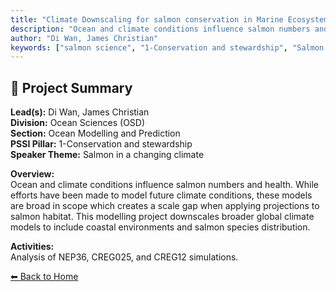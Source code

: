 ```yaml
---
title: "Climate Downscaling for salmon conservation in Marine Ecosystems"
description: "Ocean and climate conditions influence salmon numbers and health. While efforts have been made to model future climate conditions, these models are broad in scope which creates a scale gap when applying projections to salmon habitat. This modelling project downscales broader global climate models to include coastal environments and salmon species distribution."
author: "Di Wan, James Christian"
keywords: ["salmon science", "1-Conservation and stewardship", "Salmon in a changing climate", "Ocean Sciences (OSD)", "Ocean Modelling and Prediction"]
---
```


## 🧬 Project Summary

**Lead(s):** Di Wan, James Christian  
**Division:** Ocean Sciences (OSD)  
**Section:** Ocean Modelling and Prediction  
**PSSI Pillar:** 1-Conservation and stewardship  
**Speaker Theme:** Salmon in a changing climate  

**Overview:**  
Ocean and climate conditions influence salmon numbers and health. While efforts have been made to model future climate conditions, these models are broad in scope which creates a scale gap when applying projections to salmon habitat. This modelling project downscales broader global climate models to include coastal environments and salmon species distribution.   

**Activities:**  
Analysis of NEP36, CREG025, and CREG12 simulations.

[⬅ Back to Home](../index.qmd)
